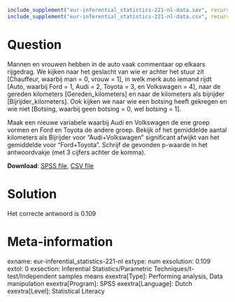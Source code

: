 ```r
include_supplement("eur-inferential_statistics-221-nl-data.sav", recursive = TRUE)
include_supplement("eur-inferential_statistics-221-nl-data.csv", recursive = TRUE)
```

Question
========
Mannen en vrouwen hebben in de auto vaak commentaar op elkaars rijgedrag. We kijken naar het geslacht van wie er achter het stuur zit [Chauffeur, waarbij man = 0, vrouw = 1], in welk merk auto iemand rijdt [Auto, waarbij Ford = 1, Audi = 2, Toyota = 3, en Volkswagen = 4], naar de gereden kilometers [Gereden_kilometers] en naar de kilometers als bijrijder [Bijrijder_kilometers]. Ook kijken we naar wie een botsing heeft gekregen en wie niet [Botsing, waarbij geen botsing = 0, wel botsing = 1].

Maak een nieuwe variabele waarbij Audi en Volkswagen de ene groep vormen en Ford en Toyota de andere groep. Bekijk of het gemiddelde aantal kilometers als Bijrijder voor "Audi+Volkswagen" significant afwijkt van het gemiddelde voor "Ford+Toyota". Schrijf de gevonden p-waarde in het antwoordvakje (met 3 cijfers achter de komma).

**Download**: [SPSS file](eur-inferential_statistics-221-nl-data.sav), [CSV file](eur-inferential_statistics-221-nl-data.csv)


Solution
========
Het correcte antwoord is 0.109


Meta-information
================
exname: eur-inferential_statistics-221-nl
extype: num
exsolution: 0.109
extol: 0
exsection: Inferential Statistics/Parametric Techniques/t-test/Independent samples means
exextra[Type]: Performing analysis, Data manipulation
exextra[Program]: SPSS
exextra[Language]: Dutch
exextra[Level]: Statistical Literacy
